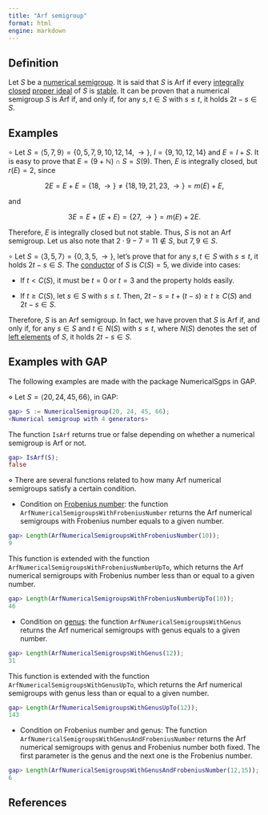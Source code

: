 ```yaml
---
title: "Arf semigroup"
format: html
engine: markdown
---
```


## Definition

Let $S$ be a [numerical semigroup](../Basic-concepts/Numerical-semigroup.qmd). It is said that $S$ is Arf if every [integrally closed](../Ideals-NS/Integrally-closed-ideal.qmd) [proper ideal](../Ideals-NS/Proper-ideal.qmd) of $S$ is [stable](../Ideals-NS/Stable-ideal.qmd). It can be proven that a numerical semigroup $S$ is Arf if, and only if, for any $s,t \in S$ with $s \le t$, it holds $2t - s \in S$.

## Examples

$\circ$ Let $S = \langle 5, 7, 9 \rangle = \{0, 5, 7, 9, 10, 12, 14, \rightarrow \}$, $I = \{9, 10, 12, 14\}$ and $E = I + S$. It is easy to prove that $E = (9 + \mathbb{N}) \cap S = S(9)$. Then, $E$ is integrally closed, but $r(E) = 2$, since

$$
2E = E + E = \{18, \rightarrow \} \ne \{18, 19, 21, 23, \rightarrow \} = m(E) + E,
$$

and

$$
3E = E + (E + E) = \{27, \rightarrow \} = m(E) + 2E.
$$

Therefore, $E$ is integrally closed but not stable. Thus, $S$ is not an Arf semigroup. Let us also note that $2 \cdot 9 - 7 = 11 \not \in S$, but $7,9 \in S$.

$\circ$ Let $S = \langle 3, 5, 7 \rangle = \{0, 3, 5, \rightarrow \}$, let's prove that for any $s,t \in S$ with $s \le t$, it holds $2t - s \in S$. The [conductor](../Basic-concepts/Conductor.qmd) of $S$ is $C(S) = 5$, we divide into cases:

-   If $t < C(S)$, it must be $t = 0$ or $t = 3$ and the property holds easily.

-   If $t \ge C(S)$, let $s \in S$ with $s \le t$. Then, $2t - s = t + (t-s) \ge t \ge C(S)$ and $2t - s \in S$.

Therefore, $S$ is an Arf semigroup. In fact, we have proven that $S$ is Arf if, and only if, for any $s \in S$ and $t \in N(S)$ with $s \le t$, where $N(S)$ denotes the set of [left elements](../Basic-concepts/Left-elements.qmd) of $S$, it holds $2t - s \in S$.

## Examples with GAP

The following examples are made with the package NumericalSgps in GAP.

$\diamond$ Let $S = \langle 20, 24, 45, 66 \rangle$, in GAP:

``` gap
gap> S := NumericalSemigroup(20, 24, 45, 66);
<Numerical semigroup with 4 generators>
```

The function `IsArf` returns true or false depending on whether a numerical semigroup is Arf or not.

``` gap
gap> IsArf(S);
false
```

$\diamond$ There are several functions related to how many Arf numerical semigroups satisfy a certain condition.

-   Condition on [Frobenius number](../Basic-concepts/Frobenius-number.qmd): the function `ArfNumericalSemigroupsWithFrobeniusNumber` returns the Arf numerical semigroups with Frobenius number equals to a given number.

``` gap
gap> Length(ArfNumericalSemigroupsWithFrobeniusNumber(10));
9
```

This function is extended with the function `ArfNumericalSemigroupsWithFrobeniusNumberUpTo`, which returns the Arf numerical semigroups with Frobenius number less than or equal to a given number.

``` gap
gap> Length(ArfNumericalSemigroupsWithFrobeniusNumberUpTo(10));
46
```

-   Condition on [genus](../Basic-concepts/Genus.qmd): the function `ArfNumericalSemigroupsWithGenus` returns the Arf numerical semigroups with genus equals to a given number.

``` gap
gap> Length(ArfNumericalSemigroupsWithGenus(12));
31
```

This function is extended with the function `ArfNumericalSemigroupsWithGenusUpTo`, which returns the Arf numerical semigroups with genus less than or equal to a given number.

``` gap
gap> Length(ArfNumericalSemigroupsWithGenusUpTo(12));
143
```

-   Condition on Frobenius number and genus: The function `ArfNumericalSemigroupsWithGenusAndFrobeniusNumber` returns the Arf numerical semigroups with genus and Frobenius number both fixed. The first parameter is the genus and the next one is the Frobenius number.

``` gap
gap> Length(ArfNumericalSemigroupsWithGenusAndFrobeniusNumber(12,15));
6
```

## References
